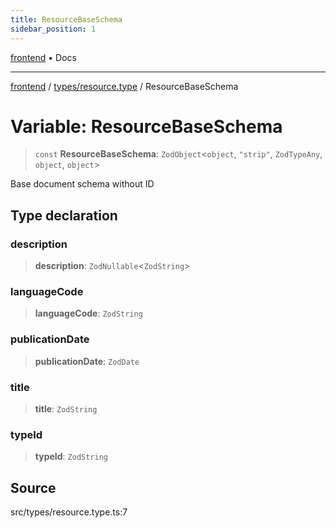 ```yaml
---
title: ResourceBaseSchema
sidebar_position: 1
---
```


[frontend](../../..) • Docs

***

[frontend](../../..) / [types/resource.type](..) / ResourceBaseSchema

# Variable: ResourceBaseSchema

> `const` **ResourceBaseSchema**: `ZodObject`\<`object`, `"strip"`, `ZodTypeAny`, `object`, `object`\>

Base document schema without ID

## Type declaration

### description

> **description**: `ZodNullable`\<`ZodString`\>

### languageCode

> **languageCode**: `ZodString`

### publicationDate

> **publicationDate**: `ZodDate`

### title

> **title**: `ZodString`

### typeId

> **typeId**: `ZodString`

## Source

src/types/resource.type.ts:7
